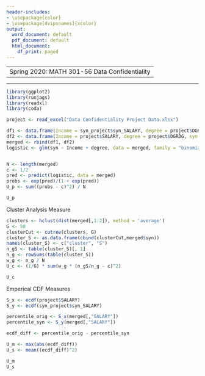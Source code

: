 ---
header-includes:
- \usepackage{color}
- \usepackage[dvipsnames]{xcolor}
output:
  word_document: default
  pdf_document: default
  html_document:
    df_print: paged
---
----
 Spring 2020: MATH 301-56 Data Confidentiality
----
---

```{r}
library(ggplot2)
library(runjags)
library(readxl)
library(coda)
```

```{r}
project <- read_excel("Data Confidentiality Project Data.xlsx")
```

```{r}
df1 <- data.frame(Income = syn_project$syn_SALARY, degree = project$DGRDG, syn = 1)
df2 <- data.frame(Income = project$SALARY, degree = project$DGRDG, syn = 0)
merged <- rbind(df1, df2)
logistic <- glm(syn ~ Income + degree, data = merged, family = "binomial")


N <- length(merged)
c <- 1/2
pred <- predict(logistic, data = merged)
probs <- exp(pred)/(1 + exp(pred))
U_p <- sum((probs - c)^2) / N

U_p
```

Cluster Analysis Measure
```{r}
clusters <- hclust(dist(merged[,1:2]), method = 'average')
G <- 50
clusterCut <- cutree(clusters, G)
cluster_S <- as.data.frame(cbind(clusterCut,merged$syn))
names(cluster_S) <- c("cluster", "S")
n_gS <- table(cluster_S)[, 1]
n_g <- rowSums(table(cluster_S))
w_g <- n_g / N
U_c <- (1/G) * sum(w_g * (n_gS/n_g - c)^2)

U_c
```

Emperical CDF Measures
```{r}
S_x <- ecdf(project$SALARY)
S_y <- ecdf(syn_project$syn_SALARY)

percentile_orig <- S_x(merged[,"SALARY"])
percentile_syn <- S_y(merged[,"SALARY"])

ecdf_diff <- percentile_orig - percentile_syn

U_m <- max(abs(ecdf_diff))
U_s <- mean((ecdf_diff)^2)

U_m
U_s
```